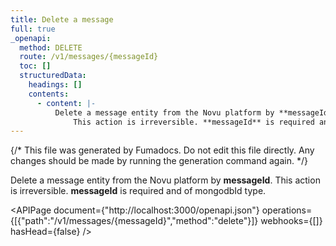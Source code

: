 ```yaml
---
title: Delete a message
full: true
_openapi:
  method: DELETE
  route: /v1/messages/{messageId}
  toc: []
  structuredData:
    headings: []
    contents:
      - content: |-
          Delete a message entity from the Novu platform by **messageId**. 
              This action is irreversible. **messageId** is required and of mongodbId type.
---
```


{/* This file was generated by Fumadocs. Do not edit this file directly. Any changes should be made by running the generation command again. */}

Delete a message entity from the Novu platform by **messageId**. 
    This action is irreversible. **messageId** is required and of mongodbId type.

<APIPage document={"http://localhost:3000/openapi.json"} operations={[{"path":"/v1/messages/{messageId}","method":"delete"}]} webhooks={[]} hasHead={false} />
